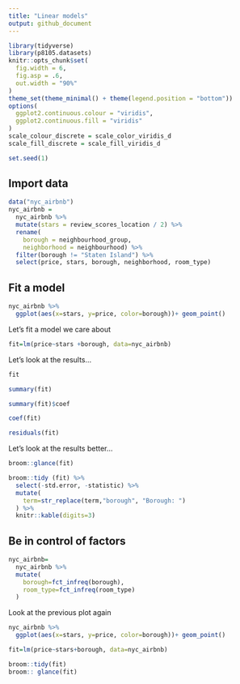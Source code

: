```yaml
---
title: "Linear models"
output: github_document
---
```


```r
library(tidyverse)
library(p8105.datasets)
knitr::opts_chunk$set(
  fig.width = 6,
  fig.asp = .6,
  out.width = "90%"
)
theme_set(theme_minimal() + theme(legend.position = "bottom"))
options(
  ggplot2.continuous.colour = "viridis",
  ggplot2.continuous.fill = "viridis"
)
scale_colour_discrete = scale_color_viridis_d
scale_fill_discrete = scale_fill_viridis_d

set.seed(1)
```

## Import data

```r
data("nyc_airbnb")
nyc_airbnb = 
  nyc_airbnb %>% 
  mutate(stars = review_scores_location / 2) %>% 
  rename(
    borough = neighbourhood_group,
    neighborhood = neighbourhood) %>% 
  filter(borough != "Staten Island") %>% 
  select(price, stars, borough, neighborhood, room_type)
```

## Fit a model

```r

nyc_airbnb %>% 
  ggplot(aes(x=stars, y=price, color=borough))+ geom_point()
```

Let's fit a model we care about
```r

fit=lm(price~stars +borough, data=nyc_airbnb)
```

Let's look at the results...
```r

fit

summary(fit)

summary(fit)$coef

coef(fit)

residuals(fit)

```

Let's look at the results better...

```r
broom::glance(fit)

broom::tidy (fit) %>% 
  select(-std.error, -statistic) %>% 
  mutate(
    term=str_replace(term,"borough", "Borough: ")
  ) %>% 
  knitr::kable(digits=3)
```

## Be in control of factors

```r
nyc_airbnb=
  nyc_airbnb %>% 
  mutate(
    borough=fct_infreq(borough),
    room_type=fct_infreq(room_type)
  )
```

Look at the previous plot again

```r
nyc_airbnb %>% 
  ggplot(aes(x=stars, y=price, color=borough))+ geom_point()
```

```r
fit=lm(price~stars+borough, data=nyc_airbnb)

broom::tidy(fit)
broom:: glance(fit)
```

